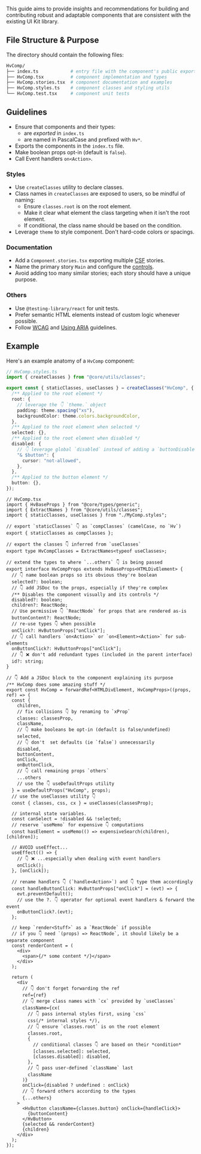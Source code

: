 
<Meta title="Overview/Community/Component Guidelines" />

<Title>Component Guidelines</Title>

This guide aims to provide insights and recommendations for building and contributing
robust and adaptable components that are consistent with the existing UI Kit library.

## File Structure & Purpose

The directory should contain the following files:

```sh
HvComp/
├── index.ts            # entry file with the component's public exports
├── HvComp.tsx          # component implementation and types
├── HvComp.stories.tsx  # component documentation and examples
├── HvComp.styles.ts    # component classes and styling utils
└── HvComp.test.tsx     # component unit tests
```

## Guidelines

- Ensure that components and their types:
  - are _exported_ in `index.ts`
  - are named in PascalCase and prefixed with `Hv*`.
- Exports the components in the `index.ts` file.
- Make boolean props opt-in (default is `false`).
- Call Event handlers `on<Action>`.

### Styles

- Use `createClasses` utility to declare classes.
- Class names in `createClasses` are exposed to users, so be mindful of naming:
  - Ensure `classes.root` is on the root element.
  - Make it clear what element the class targeting when it isn't the root element.
  - If conditional, the class name should be based on the condition.
- Leverage `theme` to style component. Don't hard-code colors or spacings.

### Documentation

- Add a `Component.stories.tsx` exporting multiple [CSF](https://storybook.js.org/docs/react/api/csf) stories.
- Name the primary story `Main` and configure the [controls](https://storybook.js.org/docs/react/essentials/controls).
- Avoid adding too many similar stories; each story should have a unique purpose.

### Others

- Use `@testing-library/react` for unit tests.
- Prefer semantic HTML elements instead of custom logic whenever possible.
- Follow [WCAG](https://www.w3.org/TR/WCAG21/) and [Using ARIA](https://www.w3.org/TR/using-aria/) guidelines.

## Example

Here's an example anatomy of a `HvComp` component:

```ts
// HvComp.styles.ts
import { createClasses } from "@core/utils/classes";

export const { staticClasses, useClasses } = createClasses("HvComp", {
  /** Applied to the root element */
  root: {
    // leverage the 👇 `theme.` object
    padding: theme.spacing("xs"),
    backgroundColor: theme.colors.backgroundColor,
  },
  /** Applied to the root element when selected */
  selected: {},
  /** Applied to the root element when disabled */
  disabled: {
    // 👇 leverage global `disabled` instead of adding a `buttonDisabled`
    "& $button": {
      cursor: "not-allowed",
    },
  },
  /** Applied to the button element */
  button: {},
});
```

```tsx
// HvComp.tsx
import { HvBaseProps } from "@core/types/generic";
import { ExtractNames } from "@core/utils/classes";
import { staticClasses, useClasses } from "./MyComp.styles";

// export `staticClasses` 👇 as `compClasses` (camelCase, no `Hv`)
export { staticClasses as compClasses };

// export the classes 👇 inferred from `useClasses`
export type HvCompClasses = ExtractNames<typeof useClasses>;

// extend the types to where `...others` 👇 is being passed
export interface HvCompProps extends HvBaseProps<HTMLDivElement> {
  // 👇 name boolean props so its obvious they're boolean
  selected?: boolean;
  // 👇 add JSDoc to the props, especially if they're complex
  /** Disables the component visually and its controls */
  disabled?: boolean;
  children?: ReactNode;
  // Use permissive 👇 `ReactNode` for props that are rendered as-is
  buttonContent?: ReactNode;
  // re-use types 👇 when possible
  onClick?: HvButtonProps["onClick"];
  // 👇 call handlers `on<Action>` or `on<Element><Action>` for sub-elements
  onButtonClick?: HvButtonProps["onClick"];
  // 👇 ❌ don't add redundant types (included in the parent interface)
  id?: string;
}

// 👇 Add a JSDoc block to the component explaining its purpose
/** HvComp does some amazing stuff */
export const HvComp = forwardRef<HTMLDivElement, HvCompProps>((props, ref) => {
  const {
    children,
    // fix collisions 👇 by renaming to `xProp`
    classes: classesProp,
    className,
    // 👇 make booleans be opt-in (default is false/undefined)
    selected,
    // 👇 don't  set defaults (ie `false`) unnecessarily
    disabled,
    buttonContent,
    onClick,
    onButtonClick,
    // 👇 call remaining props `others`
    ...others
    // use the 👇 useDefaultProps utility
  } = useDefaultProps("HvComp", props);
  // use the useClasses utility 👇
  const { classes, css, cx } = useClasses(classesProp);

  // internal state variables.
  const canSelect = !disabled && !selected;
  // reserve `useMemo` for expensive 👇 computations
  const hasElement = useMemo(() => expensiveSearch(children), [children]);

  // AVOID useEffect...
  useEffect(() => {
    // 👇 ❌ ...especially when dealing with event handlers
    onClick();
  }, [onClick]);

  // rename handlers 👇 (`handle<Action>`) and 👇 type them accordingly
  const handleButtonClick: HvButtonProps["onClick"] = (evt) => {
    evt.preventDefault();
    // use the ?. 👇 operator for optional event handlers & forward the event
    onButtonClick?.(evt);
  };

  // keep `render<Stuff>` as a `ReactNode` if possible
  // if you 👇 need `(props) => ReactNode`, it should likely be a separate component
  const renderContent = (
    <div>
      <span>{/* some content */}</span>
    </div>
  );

  return (
    <div
      // 👇 don't forget forwarding the ref
      ref={ref}
      // 👇 merge class names with `cx` provided by `useClasses`
      className={cx(
        // 👇 pass internal styles first, using `css`
        css(/* internal styles */),
        // 👇 ensure `classes.root` is on the root element
        classes.root,
        {
          // conditional classes 👇 are based on their *condition*
          [classes.selected]: selected,
          [classes.disabled]: disabled,
        },
        // 👇 pass user-defined `className` last
        className
      )}
      onClick={disabled ? undefined : onClick}
      // 👇 forward others according to the types
      {...others}
    >
      <HvButton className={classes.button} onClick={handleClick}>
        {buttonContent}
      </HvButton>
      {selected && renderContent}
      {children}
    </div>
  );
});
```
